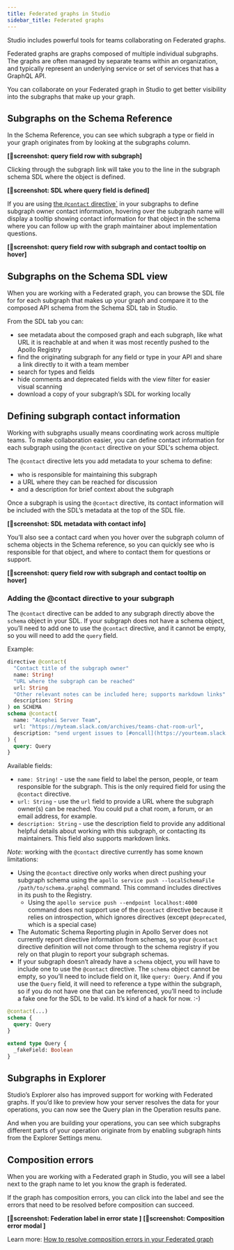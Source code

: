```yaml
---
title: Federated graphs in Studio
sidebar_title: Federated graphs
---
```



Studio includes powerful tools for teams collaborating on Federated graphs.

<VideoFrame src="http://placeholder"/>

Federated graphs are graphs composed of multiple individual subgraphs. The graphs are often managed by separate teams within an organization, and typically represent an underlying service or set of services that has a GraphQL API.

You can collaborate on your Federated graph in Studio to get better visibility into the subgraphs that make up your graph.

## Subgraphs on the Schema Reference

In the Schema Reference, you can see which subgraph a type or field in your graph originates from by looking at the subgraphs column.

**[📸screenshot: query field row with subgraph]**

Clicking through the subgraph link will take you to the line in the subgraph schema SDL where the object is defined.

**[📸screenshot: SDL where query field is defined]**

If you are using [the `@contact` directive`](#) in your subgraphs to define subgraph owner contact information, hovering over the subgraph name will display a tooltip showing contact information for that object in the schema where you can follow up with the graph maintainer about implementation questions.

**[📸screenshot: query field row with subgraph and contact tooltip on hover]**

## Subgraphs on the Schema SDL view

When you are working with a Federated graph, you can browse the SDL file for for each subgraph that makes up your graph and compare it to the composed API schema from the Schema SDL tab in Studio.

From the SDL tab you can:
- see metadata about the composed graph and each subgraph, like what URL it is reachable at and when it was most recently pushed to the Apollo Registry
- find the originating subgraph for any field or type in your API and share a link directly to it with a team member
- search for types and fields
- hide comments and deprecated fields with the view filter for easier visual scanning
- download a copy of your subgraph’s SDL for working locally

## Defining subgraph contact information

Working with subgraphs usually means coordinating work across multiple teams. To make collaboration easier, you can define contact information for each subgraph using the `@contact` directive on your SDL's schema object.

The `@contact` directive lets you add metadata to your schema to define:
- who is responsible for maintaining this subgraph 
- a URL where they can be reached for discussion
- and a description for brief context about the subgraph

Once a subgraph is using the `@contact` directive, its contact information will be included with the SDL’s metadata at the top of the SDL file.

**[📸screenshot: SDL metadata with contact info]**

You’ll also see a contact card when you hover over the subgraph column of schema objects in the Schema reference, so you can quickly see who is responsible for that object, and where to contact them for questions or support.

**[📸screenshot: query field row with subgraph and contact tooltip on hover]**

### Adding the @contact directive to your subgraph

The `@contact` directive can be added to any subgraph directly above the `schema` object in your SDL. If your subgraph does not have a schema object, you’ll need to add one to use the `@contact` directive, and it cannot be empty, so you will need to add the `query` field.

Example:

```graphql:title=subgraph_example.graphql
directive @contact(
  "Contact title of the subgraph owner"
  name: String!
  "URL where the subgraph can be reached"
  url: String
  "Other relevant notes can be included here; supports markdown links"
  description: String
) on SCHEMA
schema @contact(
  name: "Acephei Server Team",
  url: "https://myteam.slack.com/archives/teams-chat-room-url",
  description: "send urgent issues to [#oncall](https://yourteam.slack.com/archives/oncall)."
) {
  query: Query
}
```

Available fields:
- `name: String!` - use the `name` field to label the person, people, or team responsible for the subgraph. This is the only required field for using the `@contact` directive.
- `url: String` - use the `url` field to provide a URL where the subgraph owner(s) can be reached. You could put a chat room, a forum, or an email address, for example.
- `description: String` - use the description field to provide any additional helpful details about working with this subgraph, or contacting its maintainers. This field also supports markdown links.

*Note:* working with the `@contact` directive currently has some known limitations:
- Using the `@contact` directive only works when direct pushing your subgraph schema using the `apollo service push --localSchemaFile /path/to/schema.graphql` command. This command includes directives in its push to the Registry.
  - Using the `apollo service push --endpoint localhost:4000` command does not support use of the `@contact` directive because it relies on introspection, which ignores directives (except `@deprecated`, which is a special case)
- The Automatic Schema Reporting plugin in Apollo Server does not currently report directive information from schemas, so your `@contact` directive definition will not come through to the schema registry if you rely on that plugin to report your subgraph schemas.
- If your subgraph doesn’t already have a `schema` object, you will have to include one to use the `@contact` directive. The `schema` object cannot be empty, so you’ll need to include field on it, like `query: Query`. And if you use the `Query` field, it will need to reference a type within the subgraph, so if you do not have one that can be referenced, you’ll need to include a fake one for the SDL to be valid. It’s kind of a hack for now. :-)
```graphql:title=subgraph_example.graphql
@contact(...)
schema {
  query: Query
}

extend type Query {
  _fakeField: Boolean
}
```

## Subgraphs in Explorer

Studio’s Explorer also has improved support for working with Federated graphs. If you’d like to preview how your server resolves the data for your operations, you can now see the Query plan in the Operation results pane.

And when you are building your operations, you can see which subgraphs different parts of your operation originate from by enabling subgraph hints from the Explorer Settings menu.

## Composition errors

When you are working with a Federated graph in Studio, you will see a label next to the graph name to let you know the graph is federated.

If the graph has composition errors, you can click into the label and see the errors that need to be resolved before composition can succeed.

**[📸screenshot: Federation label in error state ]**
**[📸screenshot: Composition error modal ]**

Learn more: [How to resolve composition errors in your Federated graph](#)
